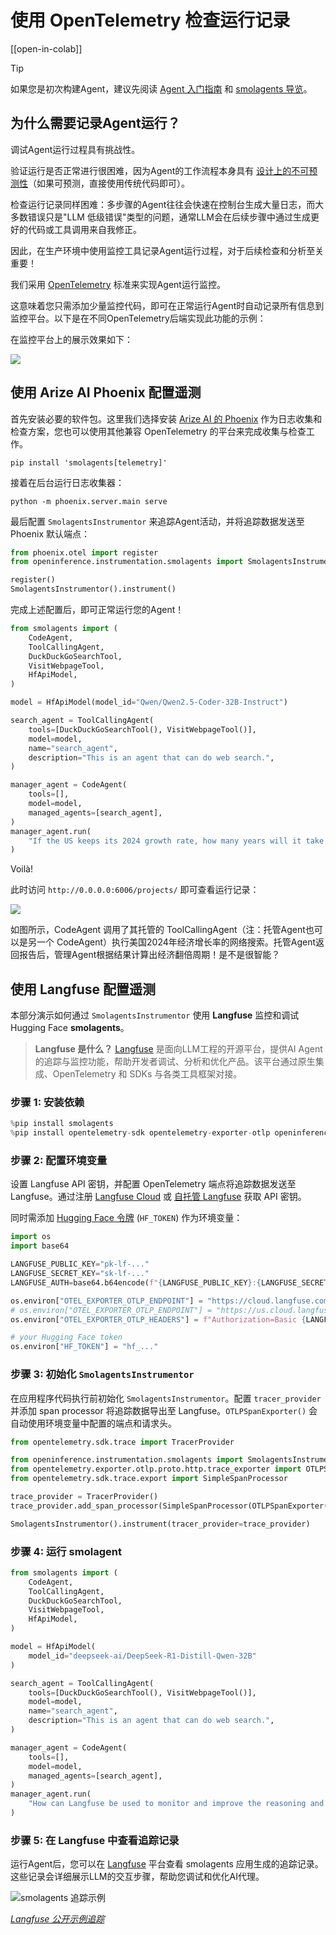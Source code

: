 <!--Copyright 2024 The HuggingFace Team. All rights reserved.

Licensed under the Apache License, Version 2.0 (the "License"); you may not use this file except in compliance with
the License. You may obtain a copy of the License at

http://www.apache.org/licenses/LICENSE-2.0

Unless required by applicable law or agreed to in writing, software distributed under the License is distributed on
an "AS IS" BASIS, WITHOUT WARRANTIES OR CONDITIONS OF ANY KIND, either express or implied. See the License for the
specific language governing permissions and limitations under the License.

⚠️ Note that this file is in Markdown but contain specific syntax for our doc-builder (similar to MDX) that may not be
rendered properly in your Markdown viewer.

-->
# 使用 OpenTelemetry 检查运行记录

[[open-in-colab]]

> [!TIP]
> 如果您是初次构建Agent，建议先阅读 [Agent 入门指南](../conceptual_guides/intro_agents) 和 [smolagents 导览](../guided_tour)。

## 为什么需要记录Agent运行？

调试Agent运行过程具有挑战性。

验证运行是否正常进行很困难，因为Agent的工作流程本身具有 [设计上的不可预测性](../conceptual_guides/intro_agents)（如果可预测，直接使用传统代码即可）。

检查运行记录同样困难：多步骤的Agent往往会快速在控制台生成大量日志，而大多数错误只是"LLM 低级错误"类型的问题，通常LLM会在后续步骤中通过生成更好的代码或工具调用来自我修正。

因此，在生产环境中使用监控工具记录Agent运行过程，对于后续检查和分析至关重要！

我们采用 [OpenTelemetry](https://opentelemetry.io/) 标准来实现Agent运行监控。

这意味着您只需添加少量监控代码，即可在正常运行Agent时自动记录所有信息到监控平台。以下是在不同OpenTelemetry后端实现此功能的示例：

在监控平台上的展示效果如下：

<div class="flex justify-center">
    <img src="https://huggingface.co/datasets/huggingface/documentation-images/resolve/main/smolagents/inspect_run_phoenix.gif"/>
</div>


## 使用 Arize AI Phoenix 配置遥测

首先安装必要的软件包。这里我们选择安装 [Arize AI 的 Phoenix](https://github.com/Arize-ai/phoenix) 作为日志收集和检查方案，您也可以使用其他兼容 OpenTelemetry 的平台来完成收集与检查工作。

```shell
pip install 'smolagents[telemetry]'
```

接着在后台运行日志收集器：

```shell
python -m phoenix.server.main serve
```

最后配置 `SmolagentsInstrumentor` 来追踪Agent活动，并将追踪数据发送至 Phoenix 默认端点：

```python
from phoenix.otel import register
from openinference.instrumentation.smolagents import SmolagentsInstrumentor

register()
SmolagentsInstrumentor().instrument()
```

完成上述配置后，即可正常运行您的Agent！

```py
from smolagents import (
    CodeAgent,
    ToolCallingAgent,
    DuckDuckGoSearchTool,
    VisitWebpageTool,
    HfApiModel,
)

model = HfApiModel(model_id="Qwen/Qwen2.5-Coder-32B-Instruct")

search_agent = ToolCallingAgent(
    tools=[DuckDuckGoSearchTool(), VisitWebpageTool()],
    model=model,
    name="search_agent",
    description="This is an agent that can do web search.",
)

manager_agent = CodeAgent(
    tools=[],
    model=model,
    managed_agents=[search_agent],
)
manager_agent.run(
    "If the US keeps its 2024 growth rate, how many years will it take for the GDP to double?"
)
```
Voilà!

此时访问 `http://0.0.0.0:6006/projects/` 即可查看运行记录：

<img src="https://huggingface.co/datasets/huggingface/documentation-images/resolve/main/smolagents/inspect_run_phoenix.png">

如图所示，CodeAgent 调用了其托管的 ToolCallingAgent（注：托管Agent也可以是另一个 CodeAgent）执行美国2024年经济增长率的网络搜索。托管Agent返回报告后，管理Agent根据结果计算出经济翻倍周期！是不是很智能？

## 使用 Langfuse 配置遥测

本部分演示如何通过 `SmolagentsInstrumentor` 使用 **Langfuse** 监控和调试 Hugging Face **smolagents**。

> **Langfuse 是什么？** [Langfuse](https://langfuse.com) 是面向LLM工程的开源平台，提供AI Agent的追踪与监控功能，帮助开发者调试、分析和优化产品。该平台通过原生集成、OpenTelemetry 和 SDKs 与各类工具框架对接。

### 步骤 1: 安装依赖

```python
%pip install smolagents
%pip install opentelemetry-sdk opentelemetry-exporter-otlp openinference-instrumentation-smolagents
```

### 步骤 2: 配置环境变量

设置 Langfuse API 密钥，并配置 OpenTelemetry 端点将追踪数据发送至 Langfuse。通过注册 [Langfuse Cloud](https://cloud.langfuse.com) 或 [自托管 Langfuse](https://langfuse.com/self-hosting) 获取 API 密钥。

同时需添加 [Hugging Face 令牌](https://huggingface.co/settings/tokens) (`HF_TOKEN`) 作为环境变量：
```python
import os
import base64

LANGFUSE_PUBLIC_KEY="pk-lf-..."
LANGFUSE_SECRET_KEY="sk-lf-..."
LANGFUSE_AUTH=base64.b64encode(f"{LANGFUSE_PUBLIC_KEY}:{LANGFUSE_SECRET_KEY}".encode()).decode()

os.environ["OTEL_EXPORTER_OTLP_ENDPOINT"] = "https://cloud.langfuse.com/api/public/otel" # EU data region
# os.environ["OTEL_EXPORTER_OTLP_ENDPOINT"] = "https://us.cloud.langfuse.com/api/public/otel" # US data region
os.environ["OTEL_EXPORTER_OTLP_HEADERS"] = f"Authorization=Basic {LANGFUSE_AUTH}"

# your Hugging Face token
os.environ["HF_TOKEN"] = "hf_..."
```

### 步骤 3: 初始化 `SmolagentsInstrumentor`

在应用程序代码执行前初始化 `SmolagentsInstrumentor`。配置 `tracer_provider` 并添加 span processor 将追踪数据导出至 Langfuse。`OTLPSpanExporter()` 会自动使用环境变量中配置的端点和请求头。


```python
from opentelemetry.sdk.trace import TracerProvider

from openinference.instrumentation.smolagents import SmolagentsInstrumentor
from opentelemetry.exporter.otlp.proto.http.trace_exporter import OTLPSpanExporter
from opentelemetry.sdk.trace.export import SimpleSpanProcessor

trace_provider = TracerProvider()
trace_provider.add_span_processor(SimpleSpanProcessor(OTLPSpanExporter()))

SmolagentsInstrumentor().instrument(tracer_provider=trace_provider)
```

### 步骤 4: 运行 smolagent

```python
from smolagents import (
    CodeAgent,
    ToolCallingAgent,
    DuckDuckGoSearchTool,
    VisitWebpageTool,
    HfApiModel,
)

model = HfApiModel(
    model_id="deepseek-ai/DeepSeek-R1-Distill-Qwen-32B"
)

search_agent = ToolCallingAgent(
    tools=[DuckDuckGoSearchTool(), VisitWebpageTool()],
    model=model,
    name="search_agent",
    description="This is an agent that can do web search.",
)

manager_agent = CodeAgent(
    tools=[],
    model=model,
    managed_agents=[search_agent],
)
manager_agent.run(
    "How can Langfuse be used to monitor and improve the reasoning and decision-making of smolagents when they execute multi-step tasks, like dynamically adjusting a recipe based on user feedback or available ingredients?"
)
```

### 步骤 5: 在 Langfuse 中查看追踪记录

运行Agent后，您可以在 [Langfuse](https://cloud.langfuse.com) 平台查看 smolagents 应用生成的追踪记录。这些记录会详细展示LLM的交互步骤，帮助您调试和优化AI代理。

![smolagents 追踪示例](https://langfuse.com/images/cookbook/integration-smolagents/smolagent_example_trace.png)

_[Langfuse 公开示例追踪](https://cloud.langfuse.com/project/cloramnkj0002jz088vzn1ja4/traces/ce5160f9bfd5a6cd63b07d2bfcec6f54?timestamp=2025-02-11T09%3A25%3A45.163Z&display=details)_